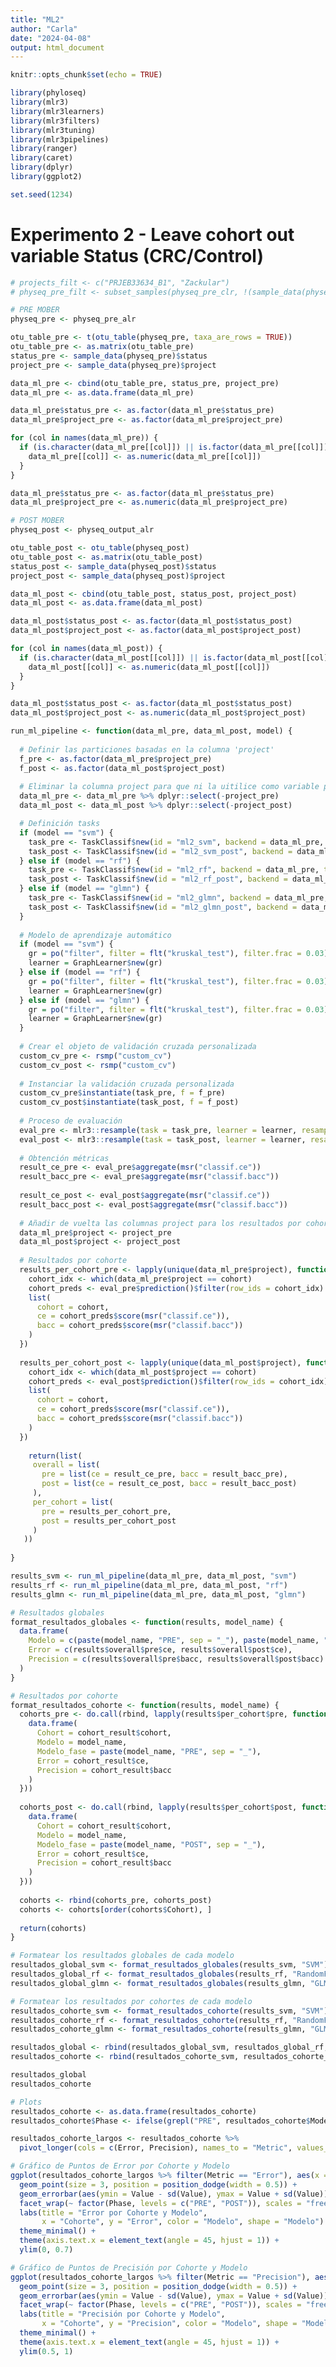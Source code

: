 ```yaml
---
title: "ML2"
author: "Carla"
date: "2024-04-08"
output: html_document
---
```


```r
knitr::opts_chunk$set(echo = TRUE)

library(phyloseq)
library(mlr3)
library(mlr3learners)
library(mlr3filters)
library(mlr3tuning)
library(mlr3pipelines)
library(ranger)
library(caret)
library(dplyr)
library(ggplot2)

set.seed(1234)
```

# Experimento 2 - Leave cohort out variable Status (CRC/Control)

```r
# projects_filt <- c("PRJEB33634_B1", "Zackular")
# physeq_pre_filt <- subset_samples(physeq_pre_clr, !(sample_data(physeq_pre_clr)$project %in% projects_filt))

# PRE MOBER
physeq_pre <- physeq_pre_alr

otu_table_pre <- t(otu_table(physeq_pre, taxa_are_rows = TRUE))
otu_table_pre <- as.matrix(otu_table_pre)
status_pre <- sample_data(physeq_pre)$status
project_pre <- sample_data(physeq_pre)$project

data_ml_pre <- cbind(otu_table_pre, status_pre, project_pre)
data_ml_pre <- as.data.frame(data_ml_pre)

data_ml_pre$status_pre <- as.factor(data_ml_pre$status_pre)
data_ml_pre$project_pre <- as.factor(data_ml_pre$project_pre)

for (col in names(data_ml_pre)) {
  if (is.character(data_ml_pre[[col]]) || is.factor(data_ml_pre[[col]])) {
    data_ml_pre[[col]] <- as.numeric(data_ml_pre[[col]])
  }
}

data_ml_pre$status_pre <- as.factor(data_ml_pre$status_pre)
data_ml_pre$project_pre <- as.numeric(data_ml_pre$project_pre)

# POST MOBER
physeq_post <- physeq_output_alr

otu_table_post <- otu_table(physeq_post)
otu_table_post <- as.matrix(otu_table_post)
status_post <- sample_data(physeq_post)$status
project_post <- sample_data(physeq_post)$project

data_ml_post <- cbind(otu_table_post, status_post, project_post)
data_ml_post <- as.data.frame(data_ml_post)

data_ml_post$status_post <- as.factor(data_ml_post$status_post)
data_ml_post$project_post <- as.factor(data_ml_post$project_post)

for (col in names(data_ml_post)) {
  if (is.character(data_ml_post[[col]]) || is.factor(data_ml_post[[col]])) {
    data_ml_post[[col]] <- as.numeric(data_ml_post[[col]])
  }
}

data_ml_post$status_post <- as.factor(data_ml_post$status_post)
data_ml_post$project_post <- as.numeric(data_ml_post$project_post)
```

```r

run_ml_pipeline <- function(data_ml_pre, data_ml_post, model) {
  
  # Definir las particiones basadas en la columna 'project'
  f_pre <- as.factor(data_ml_pre$project_pre)
  f_post <- as.factor(data_ml_post$project_post)
  
  # Eliminar la columna project para que ni la uitilice como variable predictora
  data_ml_pre <- data_ml_pre %>% dplyr::select(-project_pre)
  data_ml_post <- data_ml_post %>% dplyr::select(-project_post)

  # Definición tasks
  if (model == "svm") {
    task_pre <- TaskClassif$new(id = "ml2_svm", backend = data_ml_pre, target = "status_pre")
    task_post <- TaskClassif$new(id = "ml2_svm_post", backend = data_ml_post, target = "status_post")
  } else if (model == "rf") {
    task_pre <- TaskClassif$new(id = "ml2_rf", backend = data_ml_pre, target = "status_pre")
    task_post <- TaskClassif$new(id = "ml2_rf_post", backend = data_ml_post, target = "status_post")
  } else if (model == "glmn") {
    task_pre <- TaskClassif$new(id = "ml2_glmn", backend = data_ml_pre, target = "status_pre")
    task_post <- TaskClassif$new(id = "ml2_glmn_post", backend = data_ml_post, target = "status_post")
  }
  
  # Modelo de aprendizaje automático
  if (model == "svm") {
    gr = po("filter", filter = flt("kruskal_test"), filter.frac = 0.03) %>>% po("learner", lrn("classif.svm"))
    learner = GraphLearner$new(gr)
  } else if (model == "rf") {
    gr = po("filter", filter = flt("kruskal_test"), filter.frac = 0.03) %>>% po("learner", lrn("classif.ranger"))
    learner = GraphLearner$new(gr)
  } else if (model == "glmn") {
    gr = po("filter", filter = flt("kruskal_test"), filter.frac = 0.03) %>>% po("learner", lrn("classif.glmnet"))
    learner = GraphLearner$new(gr)
  }
  
  # Crear el objeto de validación cruzada personalizada
  custom_cv_pre <- rsmp("custom_cv")
  custom_cv_post <- rsmp("custom_cv")
  
  # Instanciar la validación cruzada personalizada
  custom_cv_pre$instantiate(task_pre, f = f_pre)
  custom_cv_post$instantiate(task_post, f = f_post)
  
  # Proceso de evaluación
  eval_pre <- mlr3::resample(task = task_pre, learner = learner, resampling = custom_cv_pre)
  eval_post <- mlr3::resample(task = task_post, learner = learner, resampling = custom_cv_post)
  
  # Obtención métricas
  result_ce_pre <- eval_pre$aggregate(msr("classif.ce"))
  result_bacc_pre <- eval_pre$aggregate(msr("classif.bacc"))
  
  result_ce_post <- eval_post$aggregate(msr("classif.ce"))
  result_bacc_post <- eval_post$aggregate(msr("classif.bacc"))
  
  # Añadir de vuelta las columnas project para los resultados por cohorte
  data_ml_pre$project <- project_pre
  data_ml_post$project <- project_post
  
  # Resultados por cohorte
  results_per_cohort_pre <- lapply(unique(data_ml_pre$project), function(cohort) {
    cohort_idx <- which(data_ml_pre$project == cohort)
    cohort_preds <- eval_pre$prediction()$filter(row_ids = cohort_idx)
    list(
      cohort = cohort,
      ce = cohort_preds$score(msr("classif.ce")),
      bacc = cohort_preds$score(msr("classif.bacc"))
    )
  })
  
  results_per_cohort_post <- lapply(unique(data_ml_post$project), function(cohort) {
    cohort_idx <- which(data_ml_post$project == cohort)
    cohort_preds <- eval_post$prediction()$filter(row_ids = cohort_idx)
    list(
      cohort = cohort,
      ce = cohort_preds$score(msr("classif.ce")),
      bacc = cohort_preds$score(msr("classif.bacc"))
    )
  })
  
    return(list(
     overall = list(
       pre = list(ce = result_ce_pre, bacc = result_bacc_pre),
       post = list(ce = result_ce_post, bacc = result_bacc_post)
     ),
     per_cohort = list(
       pre = results_per_cohort_pre,
       post = results_per_cohort_post
     )
   ))
  
}

results_svm <- run_ml_pipeline(data_ml_pre, data_ml_post, "svm")
results_rf <- run_ml_pipeline(data_ml_pre, data_ml_post, "rf")
results_glmn <- run_ml_pipeline(data_ml_pre, data_ml_post, "glmn")
```

```r
# Resultados globales
format_resultados_globales <- function(results, model_name) {
  data.frame(
    Modelo = c(paste(model_name, "PRE", sep = "_"), paste(model_name, "POST", sep = "_")),
    Error = c(results$overall$pre$ce, results$overall$post$ce),
    Precision = c(results$overall$pre$bacc, results$overall$post$bacc)
  )
}

# Resultados por cohorte
format_resultados_cohorte <- function(results, model_name) {
  cohorts_pre <- do.call(rbind, lapply(results$per_cohort$pre, function(cohort_result) {
    data.frame(
      Cohort = cohort_result$cohort,
      Modelo = model_name,
      Modelo_fase = paste(model_name, "PRE", sep = "_"),
      Error = cohort_result$ce,
      Precision = cohort_result$bacc
    )
  }))
  
  cohorts_post <- do.call(rbind, lapply(results$per_cohort$post, function(cohort_result) {
    data.frame(
      Cohort = cohort_result$cohort,
      Modelo = model_name,
      Modelo_fase = paste(model_name, "POST", sep = "_"),
      Error = cohort_result$ce,
      Precision = cohort_result$bacc
    )
  }))
  
  cohorts <- rbind(cohorts_pre, cohorts_post)
  cohorts <- cohorts[order(cohorts$Cohort), ]
  
  return(cohorts)
}

# Formatear los resultados globales de cada modelo
resultados_global_svm <- format_resultados_globales(results_svm, "SVM")
resultados_global_rf <- format_resultados_globales(results_rf, "RandomForest")
resultados_global_glmn <- format_resultados_globales(results_glmn, "GLMNet")

# Formatear los resultados por cohortes de cada modelo
resultados_cohorte_svm <- format_resultados_cohorte(results_svm, "SVM")
resultados_cohorte_rf <- format_resultados_cohorte(results_rf, "RandomForest")
resultados_cohorte_glmn <- format_resultados_cohorte(results_glmn, "GLMNet")

resultados_global <- rbind(resultados_global_svm, resultados_global_rf, resultados_global_glmn)
resultados_cohorte <- rbind(resultados_cohorte_svm, resultados_cohorte_rf, resultados_cohorte_glmn)

resultados_global
resultados_cohorte
```

```r
# Plots
resultados_cohorte <- as.data.frame(resultados_cohorte)
resultados_cohorte$Phase <- ifelse(grepl("PRE", resultados_cohorte$Modelo_fase), "PRE", "POST")

resultados_cohorte_largos <- resultados_cohorte %>%
  pivot_longer(cols = c(Error, Precision), names_to = "Metric", values_to = "Value")

# Gráfico de Puntos de Error por Cohorte y Modelo
ggplot(resultados_cohorte_largos %>% filter(Metric == "Error"), aes(x = Cohort, y = Value, color = Modelo, shape = Modelo)) +
  geom_point(size = 3, position = position_dodge(width = 0.5)) +
  geom_errorbar(aes(ymin = Value - sd(Value), ymax = Value + sd(Value)), width = 0.2, position = position_dodge(width = 0.5)) +  
  facet_wrap(~ factor(Phase, levels = c("PRE", "POST")), scales = "free_y") +
  labs(title = "Error por Cohorte y Modelo",
       x = "Cohorte", y = "Error", color = "Modelo", shape = "Modelo") +  
  theme_minimal() +
  theme(axis.text.x = element_text(angle = 45, hjust = 1)) +
  ylim(0, 0.7)

# Gráfico de Puntos de Precisión por Cohorte y Modelo
ggplot(resultados_cohorte_largos %>% filter(Metric == "Precision"), aes(x = Cohort, y = Value, color = Modelo, shape = Modelo)) +
  geom_point(size = 3, position = position_dodge(width = 0.5)) +
  geom_errorbar(aes(ymin = Value - sd(Value), ymax = Value + sd(Value)), width = 0.2, position = position_dodge(width = 0.5)) +  
  facet_wrap(~ factor(Phase, levels = c("PRE", "POST")), scales = "free_y") +
  labs(title = "Precisión por Cohorte y Modelo",
       x = "Cohorte", y = "Precision", color = "Modelo", shape = "Modelo") +  
  theme_minimal() +
  theme(axis.text.x = element_text(angle = 45, hjust = 1)) +
  ylim(0.5, 1)


```